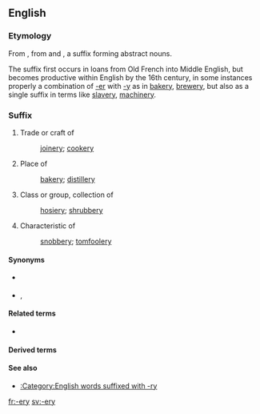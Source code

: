 {{also|e'ry}}
==English==

===Etymology===
From {{inh|en|enm|-erie}}, from {{etyl|xno|en}} and {{etyl|fro|en}} {{m|fro|-erie}}, a suffix forming abstract nouns.

The suffix first occurs in loans from Old French into Middle English, but becomes productive within English by the 16th century, in some instances properly a combination of [[-er]] with [[-y]] as in [[bakery]], [[brewery]], but also as a single suffix in terms like [[slavery]], [[machinery]].

===Suffix===
{{en-suffix}}

# Trade or craft of
#: [[joinery]]; [[cookery]]
# Place of
#: [[bakery]]; [[distillery]]
# Class or group, collection of
#: [[hosiery]]; [[shrubbery]]
# Characteristic of
#: [[snobbery]]; [[tomfoolery]]

====Synonyms====
* {{sense|activity}} {{l|en|-ing}}<!-- compare cooking/cookery -->
* {{sense|collection}} {{l|en|-age}}, {{l|en|-ing}}

====Related terms====
* {{l|en|-ry}}

====Derived terms====
{{suffixsee|en}}

====See also====
* [[:Category:English words suffixed with -ry]]

[[fr:-ery]]
[[sv:-ery]]